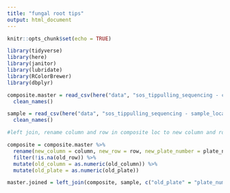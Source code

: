 ```yaml
---
title: "fungal root tips"
output: html_document
---
```


```r
knitr::opts_chunk$set(echo = TRUE)

library(tidyverse)
library(here)
library(janitor)
library(lubridate)
library(RColorBrewer)
library(dbplyr)
```


```r
composite.master = read_csv(here("data", "sos_tippulling_sequencing - composite_locations.csv"))%>%
  clean_names()
```

```r
sample = read_csv(here("data", "sos_tippulling_sequencing - sample_locations.csv"))%>%
  clean_names()
```

```r
#left join, rename column and row in composite loc to new column and row. make old locations = to column and row in sample

composite = composite.master %>% 
  rename(new_column = column, new_row = row, new_plate_number = plate_number) %>% 
  filter(!is.na(old_row)) %>%  
  mutate(old_column = as.numeric(old_column)) %>% 
  mutate(old_plate = as.numeric(old_plate))
```

```r
master.joined = left_join(composite, sample, c("old_plate" = "plate_number", "old_column" = "column", "old_row" = "row"))
```


